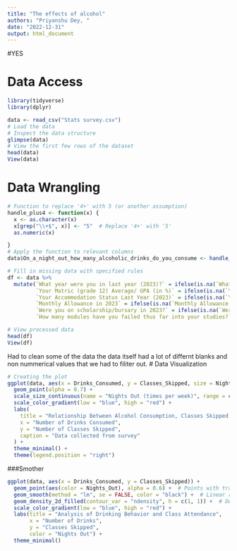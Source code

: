 ```yaml
---
title: "The effects of alcohol"
authors: "Priyanshu Dey, "
date: "2022-12-31"
output: html_document
---
```


#YES


# Data Access
```r
library(tidyverse)
library(dplyr)

data <- read_csv("Stats survey.csv")
# Load the data
# Inspect the data structure
glimpse(data)
# View the first few rows of the dataset
head(data)
View(data)
```

# Data Wrangling
```r

# Function to replace '4+' with 5 (or another assumption)
handle_plus4 <- function(x) {
  x <- as.character(x)
  x[grep("\\+$", x)] <- "5"  # Replace '4+' with '5'
  as.numeric(x)

}
# Apply the function to relevant columns
data$On_a_night_out_how_many_alcoholic_drinks_do_you_consume <- handle_plus4(data$On_a_night_out_how_many_alcoholic_drinks_do_you_consume)

# Fill in missing data with specified rules
df <- data %>%
  mutate(`What year were you in last year (2023)?` = ifelse(is.na(`What year were you in last year (2023)?`), "HS", `What year were you in last year (2023)?`),
         `Your Matric (grade 12) Average/ GPA (in %)` = ifelse(is.na(`Your Matric (grade 12) Average/ GPA (in %)`), "NA (first year)", `Your Matric (grade 12) Average/ GPA (in %)`),
         `Your Accommodation Status Last Year (2023)` = ifelse(is.na(`Your Accommodation Status Last Year (2023)`), NA, `Your Accommodation Status Last Year (2023)`),
         `Monthly Allowance in 2023` = ifelse(is.na(`Monthly Allowance in 2023`), NA, `Monthly Allowance in 2023`),
         `Were you on scholarship/bursary in 2023?` = ifelse(is.na(`Were you on scholarship/bursary in 2023?`), "HS", `Were you on scholarship/bursary in 2023?`),
         `How many modules have you failed thus far into your studies?` = ifelse(is.na(`How many modules have you failed thus far into your studies?`), "HS", `How many modules have you failed thus far into your studies?`))

# View processed data
head(df)
View(df)  

```

Had to clean some of the data the data itself had a lot of differnt blanks and non nummerical values that we had to filiter out.
# Data Visualization
```r

# Creating the plot
ggplot(data, aes(x = Drinks_Consumed, y = Classes_Skipped, size = Nights_Out, color = Nights_Out)) +
  geom_point(alpha = 0.7) +
  scale_size_continuous(name = "Nights Out (times per week)", range = c(2, 10)) +
  scale_color_gradient(low = "blue", high = "red") +
  labs(
    title = "Relationship Between Alcohol Consumption, Classes Skipped, and Nights Out",
    x = "Number of Drinks Consumed",
    y = "Number of Classes Skipped",
    caption = "Data collected from survey"
  ) +
  theme_minimal() +
  theme(legend.position = "right")
```
###Smother
```r
ggplot(data, aes(x = Drinks_Consumed, y = Classes_Skipped)) +
  geom_point(aes(color = Nights_Out), alpha = 0.6) +  # Points with transparency
  geom_smooth(method = "lm", se = FALSE, color = "black") +  # Linear regression line
  geom_density_2d_filled(contour_var = "ndensity", h = c(1, 1)) +  # Density contours
  scale_color_gradient(low = "blue", high = "red") +
  labs(title = "Analysis of Drinking Behavior and Class Attendance",
       x = "Number of Drinks",
       y = "Classes Skipped",
       color = "Nights Out") +
  theme_minimal()
```
